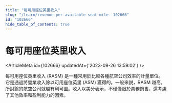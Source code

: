 ```yaml
---
title: "每可用座位英里收入"
slug: "/learn/revenue-per-available-seat-mile--102666"
id: "102666"
hide_table_of_contents: true
---
```



# 每可用座位英里收入

<ArticleMeta id={102666} updatedAt={'2023-09-26 13:59:02'} />
<div className='border-solid border-b border-t-0 my-4 border-[var(--ifm-color-gray-300)]' />

每可用座位英里收入 (RASM) 是一種常用於比較各種航空公司效率的計量單位。它是通過將營業收入除以可用座位英里 (ASM) 獲得的。一般來説，RASM 越高，所討論的航空公司就越有利可圖。收入以美分表示，不僅僅限於票務銷售，還考慮了其他效率和盈利能力的因素。
